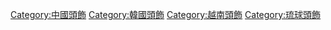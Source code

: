 [[Category:中國頭飾|Category:中國頭飾]]
[[Category:韓國頭飾|Category:韓國頭飾]]
[[Category:越南頭飾|Category:越南頭飾]]
[[Category:琉球頭飾|Category:琉球頭飾]]